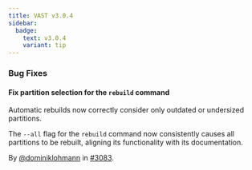 ```yaml
---
title: VAST v3.0.4
sidebar:
  badge:
    text: v3.0.4
    variant: tip
---
```


### Bug Fixes

#### Fix partition selection for the `rebuild` command

Automatic rebuilds now correctly consider only outdated or undersized
partitions.

The `--all` flag for the `rebuild` command now consistently causes all
partitions to be rebuilt, aligning its functionality with its documentation.

By [@dominiklohmann](https://github.com/dominiklohmann) in [#3083](https://github.com/tenzir/tenzir/pull/3083).
